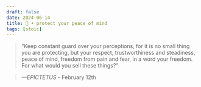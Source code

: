 ```yaml
---
draft: false 
date: 2024-06-14
title: 🗿 • protect your peace of mind
tags: [stoic]
---
```


>  “Keep constant guard over your perceptions, for it is no small thing you are protecting, but your respect, trustworthiness and steadiness, peace of mind, freedom from pain and fear, in a word your freedom. For what would you sell these things?”

> *—EPICTETUS* - February 12th